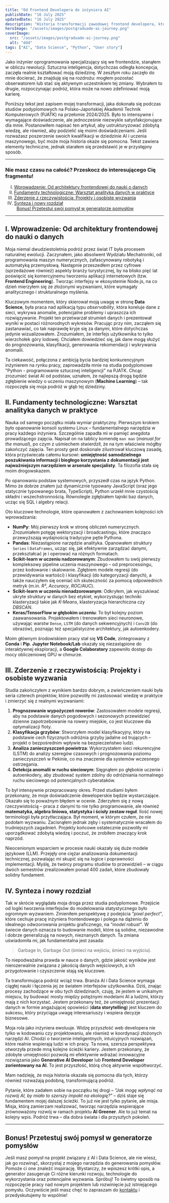 ```yaml
---
title: "Od Frontend Developera do inżyniera AI"
publishDate: "16 July 2025"
updatedDate: "16 July 2025"
description: "Historia transformacji zawodowej frontend developera, który na studiach podyplomowych odkrywa świat AI, Data Science i uczenia maszynowego. Inspirująca podróż."
heroImage: "/assets/images/postgraduade-ai-journey.png"
coverImage:
  src: "/assets/images/postgraduade-ai-journey.png"
  alt: "ddd"
tags: ["AI", "Data Science", "Python", "User story"]
---
```


Jako inżynier oprogramowania specjalizujący się we frontendzie, stanąłem w obliczu rewolucji. Sztuczna inteligencja, dotychczas odległa koncepcja, zaczęła realnie kształtować moją dziedzinę. W zeszłym roku zaczęło do mnie docierać, że znajduję się na rozdrożu: mogłem pozostać obserwatorem lub stać się aktywnym uczestnikiem tej zmiany. Wybrałem to drugie, rozpoczynając podróż, która może na nowo zdefiniować moją karierę.

Poniższy tekst jest zapisem mojej transformacji, jaka dokonała się podczas studiów podyplomowych na Polsko-Japońskiej Akademii Technik Komputerowych (PJATK) na przełomie 2024/2025. Było to intensywne i wymagające doświadczenie, ale jednocześnie niezwykle satysfakcjonujące dla mnie. Postanowiłem napisać ten artykuł, aby ustrukturyzować zdobytą wiedzę, ale również, aby podzielić się moimi doświadczeniami. Jeśli rozważasz poszerzenie swoich kwalifikacji w dziedzinie AI i uczenia maszynowego, być może moja historia okaże się pomocna. Tekst zawiera elementy techniczne, jednak starałem się przedstawić je w przystępny sposób.

***

### **Nie masz czasu na całość? Przeskocz do interesującego Cię fragmentu!**

<ol style="list-style-type: upper-roman; padding-left: 2em;">
  <li><a href="#wprowadzenie" style="text-decoration: underline; color: inherit;">Wprowadzenie: Od architektury frontendowej do nauki o danych</a></li>
  <li><a href="#fundamenty" style="text-decoration: underline; color: inherit;">Fundamenty technologiczne: Warsztat analityka danych w praktyce</a></li>
  <li><a href="#projekty" style="text-decoration: underline; color: inherit;">Zderzenie z rzeczywistością: Projekty i osobiste wyzwania</a></li>
  <li><a href="#synteza" style="text-decoration: underline; color: inherit;">Synteza i nowy rozdział</a></li>
  <span style="margin-left: 8px;"><a href="#bonus" style="text-decoration: underline; color: inherit;">Bonus! Przetestuj swój pomysł w generatorze pomysłów</a></span>
</ol>

***

<h2 id="wprowadzenie">I. Wprowadzenie: Od architektury frontendowej do nauki o danych</h2>

Moja niemal dwudziestoletnia podróż przez świat IT była procesem naturalnej ewolucji. Zaczynałem, jako absolwent Wydziału Mechatroniki, od programowania maszyn numerycznych, zafascynowany robotyką i automatyką przemysłową. Następnie przeszedłem przez cyfrowe (sprzedażowe również) aspekty branży turystycznej, by na blisko pięć lat poświęcić się komercyjnemu tworzeniu aplikacji internetowych (tzw. **Frontend Engineering**). Tworząc interfejsy w ekosystemie Node.js, na co dzień mierzyłem się ze złożonymi wyzwaniami, które wymagały analitycznego i strukturalnego myślenia.

Kluczowym momentem, który skierował moją uwagę w stronę **Data Science**, była praca nad aplikacją typu _observability_, która koreluje dane z sieci, wykrywa anomalie, potencjalne problemy i upraszcza ich rozwiązywanie. Projekt ten przetwarzał strumień danych i prezentował wyniki w postaci różnorodnych wykresów. Pracując przy nim, zacząłem się zastanawiać, co tak naprawdę kryje się za danymi, które dotychczas jedynie wizualizowałem. Zrozumiałem, że interfejs użytkownika to tylko wierzchołek góry lodowej. Chciałem dowiedzieć się, jak dane mogą służyć do prognozowania, klasyfikacji, generowania rekomendacji i wykrywania anomalii.

Ta ciekawość, połączona z ambicją bycia bardziej konkurencyjnym inżynierem na rynku pracy, zaprowadziła mnie na studia podyplomowe "Python - programowanie sztucznej inteligencji" na PJATK. Chcąc zrozumieć świat AI od podstaw, uznałem, że najlepszą drogą będzie zgłębienie wiedzy o uczeniu maszynowym (**Machine Learning**) – tak rozpoczęła się moja podróż w głąb tej dziedziny.


<h2 id="fundamenty">II. Fundamenty technologiczne: Warsztat analityka danych w praktyce</h2>

Nauka od samego początku miała wymiar praktyczny. Pierwszym krokiem było opanowanie konsoli systemu Linux – fundamentalnego narzędzia w pracy każdego inżyniera. Szczególnie zapadła mi w pamięć anegdota prowadzącego zajęcia. Napisał on na tablicy komendę `man man` (_manual for the manual_), po czym z uśmiechem stwierdził, że na tym właściwie mógłby zakończyć zajęcia. Ten prosty gest doskonale zilustrował kluczową zasadę, która przyświecała całemu kursowi: **umiejętność samodzielnego poszukiwania informacji i biegłego korzystania z dokumentacji jest najważniejszym narzędziem w arsenale specjalisty**. Ta filozofia stała się moim drogowskazem.

Po opanowaniu podstaw systemowych, przyszedł czas na język Python. Mimo że dobrze znałem już dynamicznie typowany JavaScript (oraz jego statycznie typowanego brata, TypeScript), Python urzekł mnie czystością składni i wszechstronnością. Równolegle zgłębiałem tajniki baz danych, ucząc się SQL i algebry relacji.

Oto kluczowe technologie, które opanowałem z zachowaniem kolejności ich wprowadzania:
- **NumPy**: Mój pierwszy krok w stronę obliczeń numerycznych. Zrozumiałem potęgę wektoryzacji i broadcastingu, które znacząco przewyższają wydajnością tradycyjne pętle Pythona.
- **Pandas**: Niezastąpione narzędzie analityka. Opanowałem struktury `Series` i `DataFrames`, ucząc się, jak efektywnie zarządzać danymi, przekształcać je i operować na różnych formatach.
- **Scikit-learn w uczeniu nadzorowanym**: Zbudowałem tu swój pierwszy kompleksowy pipeline uczenia maszynowego – od preprocessingu, przez kodowanie i skalowanie. Zgłębiem modele regresji (do przewidywania wartości) i klasyfikacji (do kategoryzacji danych), a także nauczyłem się oceniać ich skuteczność za pomocą odpowiednich metryk (m.in. _R²_, _Accuracy_, _ROC/AUC_).
- **Scikit-learn w uczeniu nienadzorowanym**: Odkryłem, jak wyszukiwać ukryte struktury w danych bez etykiet, wykorzystując techniki klasteryzacji takie jak _K-Means_, klasteryzacja hierarchiczna czy _DBSCAN_.
- **Keras/TensorFlow w głębokim uczeniu**: To był kolejny poziom zaawansowania. Projektowałem i trenowałem sieci neuronowe, używając warstw `Dense`, `LSTM` (do danych sekwencyjnych) i `Conv2D` (do obrazów), poznając też specjalistyczne architektury, jak autoenkodery.

Moim głównym środowiskiem pracy stał się **VS Code**, zintegrowany z **Conda** i **Pip**. **Jupyter Notebook/Lab** okazały się niezastąpione do interaktywnej eksploracji, a **Google Colaboratory** zapewniło dostęp do mocy obliczeniowej GPU w chmurze.


<h2 id="projekty">III. Zderzenie z rzeczywistością: Projekty i osobiste wyzwania</h2>

Studia zakończyłem z wynikiem bardzo dobrym, a zwieńczeniem nauki była seria czterech projektów, które pozwoliły mi zastosować wiedzę w praktyce i zmierzyć się z realnymi wyzwaniami:
1. **Prognozowanie wypożyczeń rowerów**: Zastosowałem modele regresji, aby na podstawie danych pogodowych i sezonowych przewidzieć dzienne zapotrzebowanie na rowery miejskie, co jest kluczowe dla optymalizacji floty.
2. **Klasyfikacja grzybów**: Stworzyłem model klasyfikacyjny, który na podstawie cech fizycznych odróżnia grzyby jadalne od trujących – projekt o bezpośrednim wpływie na bezpieczeństwo ludzi.
3. **Analiza zanieczyszczeń powietrza**: Wykorzystałem sieci rekurencyjne (LSTM) do analizy szeregów czasowych i prognozowania poziomu zanieczyszczeń w Pekinie, co ma znaczenie dla systemów wczesnego ostrzegania.
4. **Detekcja anomalii w ruchu sieciowym**: Sięgnąłem po głębokie uczenie i autoenkodery, aby zbudować system zdolny do odróżniania normalnego ruchu sieciowego od potencjalnych cyberataków.

To był intensywnie przepracowany okres. Przed studiami byłem przekonany, że moje doświadczenie deweloperskie będzie wystarczające. Okazało się to poważnym błędem w ocenie. Zderzyłem się z nową rzeczywistością – praca z danymi to nie tylko programowanie, ale również **matematyka, algebra liniowa, statystyka i ścisły zestaw reguł**. Ilość nowej terminologii była przytłaczająca. Był moment, w którym czułem, że nie podołam wyzwaniu. Zacisnąłem jednak zęby i systematycznie wracałem do trudniejszych zagadnień. Projekty końcowe ostatecznie pozwoliły mi uporządkować zdobytą wiedzę i poczuć, że zrobiłem znaczący krok naprzód.

Nieocenionym wsparciem w procesie nauki okazały się duże modele językowe (LLM). Przejęły one ciężar analizowania dokumentacji technicznej, pozwalając mi skupić się na logice i poprawności implementacji. Myślę, że twórcy programu studiów to przewidzieli – w ciągu dwóch semestrów zrealizowałem ponad 400 zadań, które zbudowały solidny fundament.

<h2 id="synteza">IV. Synteza i nowy rozdział</h2>

Tak w skrócie wyglądała moja droga przez studia podyplomowe. Przejście od logiki tworzenia interfejsów do modelowania statystycznego było ogromnym wyzwaniem. Zmieniłem perspektywę z podejścia _"pixel perfect"_, które cechuje pracę inżyniera frontendowego i polega na dążeniu do idealnego odwzorowania projektu graficznego, na _"model robust"_. W świecie danych oznacza to budowanie modeli, które są solidne, niezawodne i dobrze generalizują na nowych, nieznanych danych. Ta zmiana uświadomiła mi, jak fundamentalna jest zasada:
> Garbage In, Garbage Out (śmieci na wejściu, śmieci na wyjściu).

To niepodważalna prawda w nauce o danych, gdzie jakość wyników jest nierozerwalnie związana z jakością danych wejściowych, a ich przygotowanie i czyszczenie stają się kluczowe.

Ta transformująca podróż wciąż trwa. Branża AI i Data Science wymaga ciągłej nauki i łączenia jej ze światem interfejsów użytkownika. Dziś, znając procesy zachodzące w obu tych dziedzinach, czuję, że jestem w unikalnym miejscu, by budować mosty między potężnymi modelami AI a ludźmi, którzy mają z nich korzystać. Jestem przekonany też, że umiejętność prezentacji danych w formie angażującej opowieści (**data storytelling**) jest kluczem do sukcesu, który przyciąga uwagę interesariuszy i wspiera decyzje biznesowe.

Moja rola jako inżyniera ewoluuje. Widzę przyszłość web developera nie tylko w kodowaniu czy projektowaniu, ale również w koordynacji złożonych narzędzi AI. Chodzi o tworzenie inteligentnych, intuicyjnych rozwiązań, które realnie wspierają ludzi w ich pracy. Ta nowa, szersza perspektywa otworzyła przede mną kolejne ścieżki kariery. Jestem przekonany, że zdobyte umiejętności pozwolą mi efektywnie wdrażać innowacyjne rozwiązania jako **Generative AI Developer** lub **Frontend Developer zorientowany na AI**. To jest przyszłość, którą chcę aktywnie współtworzyć.

Mam nadzieję, że moja historia okazała się pomocna dla tych, którzy również rozważają podobną, transformującą podróż.

Pytanie, które zadałem sobie na początku tej drogi – _"Jak mogę wpłynąć na rozwój AI, by miało to szerszy impakt na ekologię?"_ – dziś staje się fundamentem mojej dalszej ścieżki. To już nie jest tylko pytanie, ale misja. Misja, którą zamierzam realizować, tworząc narzędzia wspierające zrównoważony rozwój w ramach projektu **AI Greener**. Ale to już temat na kolejny wpis. Podróż trwa – dla dobra świata i dla przyszłych pokoleń.

---

<h2 id="bonus"> Bonus! Przetestuj swój pomysł w generatorze pomysłów</h2>

Jeśli masz pomysł na projekt związany z AI i Data Science, ale nie wiesz, jak go rozwinąć, skorzystaj z mojego narzędzia do generowania pomysłów. 
Pomoże ci one znaleźć inspirację. Wystarczy, że wpiszesz krótki opis, a generator zasugeruje Ci różne kierunki rozwoju, technologie do wykorzystania oraz potencjalne wyzwania. Spróbuj! To świetny sposób na rozpoczęcie pracy nad nowym projektem lub rozwinięcie już istniejącego pomysłu. 
Oczywiście jeśli masz chęć to zapraszam do [kontaktu](https://calendly.com/lukasz-zatyka/discovery-call) i przedyskutujemy to wspólnie!

<IdeaGenerator />